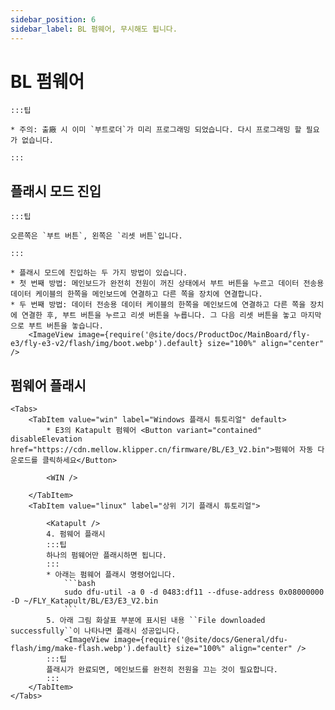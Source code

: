 ```yaml
---
sidebar_position: 6
sidebar_label: BL 펌웨어, 무시해도 됩니다.
---
```



# BL 펌웨어

    :::팁

    * 주의: 출廠 시 이미 `부트로더`가 미리 프로그래밍 되었습니다. 다시 프로그래밍 할 필요가 없습니다.

    :::

## 플래시 모드 진입

    :::팁

    오른쪽은 `부트 버튼`, 왼쪽은 `리셋 버튼`입니다.

    :::

    * 플래시 모드에 진입하는 두 가지 방법이 있습니다.
    * 첫 번째 방법: 메인보드가 완전히 전원이 꺼진 상태에서 부트 버튼을 누르고 데이터 전송용 데이터 케이블의 한쪽을 메인보드에 연결하고 다른 쪽을 장치에 연결합니다.
    * 두 번째 방법: 데이터 전송용 데이터 케이블의 한쪽을 메인보드에 연결하고 다른 쪽을 장치에 연결한 후, 부트 버튼을 누르고 리셋 버튼을 누릅니다. 그 다음 리셋 버튼을 놓고 마지막으로 부트 버튼을 놓습니다.
        <ImageView image={require('@site/docs/ProductDoc/MainBoard/fly-e3/fly-e3-v2/flash/img/boot.webp').default} size="100%" align="center" />

## 펌웨어 플래시
    <Tabs>
        <TabItem value="win" label="Windows 플래시 튜토리얼" default>
            * E3의 Katapult 펌웨어 <Button variant="contained" disableElevation href="https://cdn.mellow.klipper.cn/firmware/BL/E3_V2.bin">펌웨어 자동 다운로드를 클릭하세요</Button>

            <WIN />

        </TabItem>
        <TabItem value="linux" label="상위 기기 플래시 튜토리얼">
            
            <Katapult />
            4. 펌웨어 플래시
            :::팁
            하나의 펌웨어만 플래시하면 됩니다.
            :::
            * 아래는 펌웨어 플래시 명령어입니다.
                ```bash
                sudo dfu-util -a 0 -d 0483:df11 --dfuse-address 0x08000000 -D ~/FLY_Katapult/BL/E3/E3_V2.bin
                ```
            5. 아래 그림 화살표 부분에 표시된 내용 ``File downloaded successfully``이 나타나면 플래시 성공입니다.
                <ImageView image={require('@site/docs/General/dfu-flash/img/make-flash.webp').default} size="100%" align="center" />
            :::팁
            플래시가 완료되면, 메인보드를 완전히 전원을 끄는 것이 필요합니다.
            :::
        </TabItem>
    </Tabs>